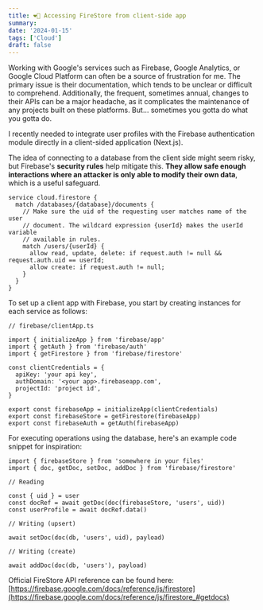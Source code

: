 ```yaml
---
title: ❤️‍🔥 Accessing FireStore from client-side app
summary:
date: '2024-01-15'
tags: ['Cloud']
draft: false
---
```


Working with Google's services such as Firebase, Google Analytics, or Google Cloud Platform can often be a source of frustration for me. The primary issue is their documentation, which tends to be unclear or difficult to comprehend.
Additionally, the frequent, sometimes annual, changes to their APIs can be a major headache, as it complicates the maintenance of any projects built on these platforms. But... sometimes you gotta do what you gotta do.

I recently needed to integrate user profiles with the Firebase authentication module directly in a client-sided application (Next.js).

The idea of connecting to a database from the client side might seem risky, but Firebase's **security rules** help mitigate this. **They allow safe enough interactions where an attacker is only able to modify their own data**, which is a useful safeguard.

```hcl
service cloud.firestore {
  match /databases/{database}/documents {
    // Make sure the uid of the requesting user matches name of the user
    // document. The wildcard expression {userId} makes the userId variable
    // available in rules.
    match /users/{userId} {
      allow read, update, delete: if request.auth != null && request.auth.uid == userId;
      allow create: if request.auth != null;
    }
  }
}
```

To set up a client app with Firebase, you start by creating instances for each service as follows:

```tsx
// firebase/clientApp.ts

import { initializeApp } from 'firebase/app'
import { getAuth } from 'firebase/auth'
import { getFirestore } from 'firebase/firestore'

const clientCredentials = {
  apiKey: 'your api key',
  authDomain: '<your app>.firebaseapp.com',
  projectId: 'project id',
}

export const firebaseApp = initializeApp(clientCredentials)
export const firebaseStore = getFirestore(firebaseApp)
export const firebaseAuth = getAuth(firebaseApp)
```

For executing operations using the database, here's an example code snippet for inspiration:

```tsx
import { firebaseStore } from 'somewhere in your files'
import { doc, getDoc, setDoc, addDoc } from 'firebase/firestore'

// Reading

const { uid } = user
const docRef = await getDoc(doc(firebaseStore, 'users', uid))
const userProfile = await docRef.data()

// Writing (upsert)

await setDoc(doc(db, 'users', uid), payload)

// Writing (create)

await addDoc(doc(db, 'users'), payload)
```

Official FireStore API reference can be found here: [https://firebase.google.com/docs/reference/js/firestore](https://firebase.google.com/docs/reference/js/firestore_#getdocs)
